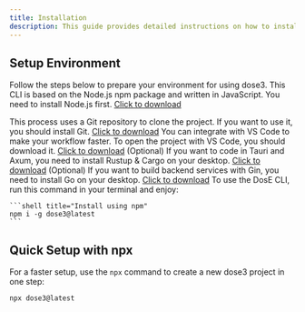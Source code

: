 ```yaml
---
title: Installation
description: This guide provides detailed instructions on how to install and set up the dose3 CLI tool. It covers the prerequisites, including Node.js, Git, VS Code, and optional tools like Rust and Go, to ensure a smooth development experience. Additionally, it explains how to quickly set up a new dose3 project using the `npx` command for rapid initialization.
---
```


## Setup Environment
Follow the steps below to prepare your environment for using dose3.
<Stepper>
  <StepperItem title="NodeJS">
     This CLI is based on the Node.js npm package and written in JavaScript. You need to install Node.js first. <a href="https://nodejs.org/en/" target="blank">Click to download</a>
  </StepperItem>

  <StepperItem title="Git">
    This process uses a Git repository to clone the project. If you want to use it, you should install Git. <a href="https://git-scm.com/" target="blank">Click to download</a>
  </StepperItem>

  <StepperItem title="VScode">
    You can integrate with VS Code to make your workflow faster. To open the project with VS Code, you should download it. <a href="https://code.visualstudio.com/" target="blank">Click to download</a>
  </StepperItem>

  <StepperItem title="Rust">
    (Optional) If you want to code in Tauri and Axum, you need to install Rustup & Cargo on your desktop. <a href="https://www.rust-lang.org/tools/install" target="blank">Click to download</a>
  </StepperItem>

  <StepperItem title="Go">
    (Optional) If you want to build backend services with Gin, you need to install Go on your desktop. <a href="https://go.dev/dl/" target="blank">Click to download</a>
  </StepperItem>

  <StepperItem title="Dose3">
    To use the DosE CLI, run this command in your terminal and enjoy:

    ```shell title="Install using npm"
    npm i -g dose3@latest
    ```
  </StepperItem>
</Stepper>

## Quick Setup with npx

For a faster setup, use the `npx` command to create a new dose3 project in one step:

```plaintext
npx dose3@latest
```







